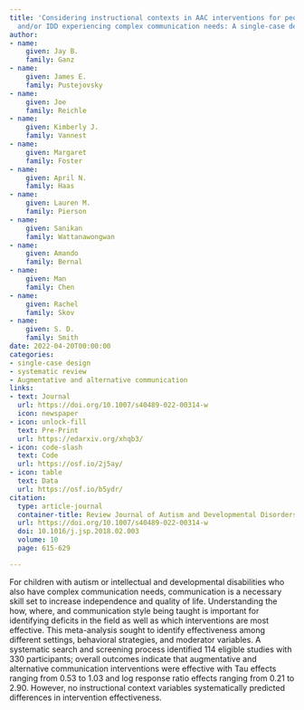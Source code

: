 ```yaml
---
title: 'Considering instructional contexts in AAC interventions for people with ASD
  and/or IDD experiencing complex communication needs: A single-case design meta-analysis'
author:
- name:
    given: Jay B.
    family: Ganz
- name:
    given: James E.
    family: Pustejovsky
- name:
    given: Joe
    family: Reichle
- name:
    given: Kimberly J.
    family: Vannest
- name:
    given: Margaret
    family: Foster
- name:
    given: April N.
    family: Haas
- name:
    given: Lauren M.
    family: Pierson
- name:
    given: Sanikan
    family: Wattanawongwan
- name:
    given: Amando
    family: Bernal
- name:
    given: Man
    family: Chen
- name:
    given: Rachel
    family: Skov
- name:
    given: S. D.
    family: Smith
date: 2022-04-20T00:00:00
categories:
- single-case design
- systematic review
- Augmentative and alternative communication
links:
- text: Journal
  url: https://doi.org/10.1007/s40489-022-00314-w
  icon: newspaper
- icon: unlock-fill
  text: Pre-Print
  url: https://edarxiv.org/xhqb3/
- icon: code-slash
  text: Code
  url: https://osf.io/2j5ay/
- icon: table
  text: Data
  url: https://osf.io/b5ydr/
citation:
  type: article-journal
  container-title: Review Journal of Autism and Developmental Disorders
  url: https://doi.org/10.1007/s40489-022-00314-w
  doi: 10.1016/j.jsp.2018.02.003
  volume: 10
  page: 615-629

---
```


For children with autism or intellectual and developmental disabilities who also have complex communication needs, communication is a necessary skill set to increase independence and quality of life. Understanding the how, where, and communication style being taught is important for identifying deficits in the field as well as which interventions are most effective. This meta-analysis sought to identify effectiveness among different settings, behavioral strategies, and moderator variables. A systematic search and screening process identified 114 eligible studies with 330 participants; overall outcomes indicate that augmentative and alternative communication interventions were effective with Tau effects ranging from 0.53 to 1.03 and log response ratio effects ranging from 0.21 to 2.90. However, no instructional context variables systematically predicted differences in intervention effectiveness.


